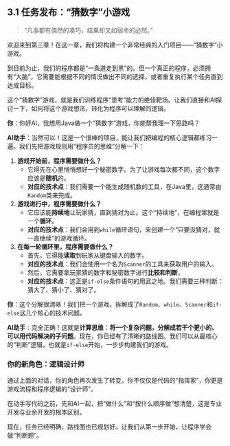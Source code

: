 ## 3.1 任务发布：“猜数字”小游戏 {#sec-control-task}

> “凡事都有偶然的凑巧，结果却又如宿命的必然。”

欢迎来到第三章！在这一章，我们将构建一个非常经典的入门项目——“猜数字”小游戏。

到目前为止，我们的程序都是“一条道走到黑”的。但一个真正的程序，必须拥有“大脑”，它需要能根据不同的情况做出不同的选择，或者重复执行某个任务直到达成目标。

这个“猜数字”游戏，就是我们训练程序“思考”能力的绝佳靶场。让我们直接和AI探讨一下，如何将这个游戏想法，转化为程序可以理解的逻辑。

::: {.callout-note title="与AI的对话：分解我们的游戏规则"}

**你**：你好AI，我想用Java做一个“猜数字”游戏，你能帮我理一下思路吗？

**AI助手**：当然可以！这是一个很棒的项目，能让我们把编程的核心逻辑都练习一遍。我们先把游戏规则用“程序员的思维”分解一下：

1.  **游戏开始前，程序需要做什么？**
    *   它得先在心里悄悄想好一个秘密数字。为了让游戏每次都不同，这个数字应该是**随机**的。
    *   **对应的技术点**：我们需要一个能生成随机数的工具，在Java里，这通常由`Random`类来完成。

2.  **游戏进行中，程序需要做什么？**
    *   它应该能**持续地**让玩家猜，直到猜对为止。这个“持续地”，在编程里就是一个**循环**。
    *   **对应的技术点**：我们会用到`while`循环语句，来创建一个“只要没猜对，就一直继续”的游戏循环。

3.  **在每一轮循环里，程序需要做什么？**
    *   首先，它得能**读取**到玩家从键盘输入的数字。
    *   **对应的技术点**：我们会使用一个名为`Scanner`的工具来获取用户的输入。
    *   然后，它需要拿玩家猜的数字和秘密数字进行**比较和判断**。
    *   **对应的技术点**：这正是`if-else`条件语句的用武之地。我们需要三种判断：猜大了、猜小了、猜对了。

**你**：这个分解很清晰！我们把一个游戏，拆解成了`Random`、`while`、`Scanner`和`if-else`这几个核心的技术问题。

**AI助手**：完全正确！这就是**计算思维**：**将一个复杂问题，分解成若干个更小的、可以用代码解决的子问题**。现在，你已经有了清晰的路线图。我们可以从最核心的“判断”逻辑，也就是`if-else`开始，一步步构建我们的游戏。
:::

### 你的新角色：逻辑设计师

通过上面的对话，你的角色再次发生了转变。你不仅仅是代码的“指挥家”，你更是游戏流程和程序逻辑的“设计师”。

在动手写代码之前，先和AI一起，把“做什么”和“按什么顺序做”想清楚，这是专业开发与业余开发的根本区别。

现在，任务已经明确，路线图也已规划好。让我们从第一步开始，让程序学会做“判断题”。 
